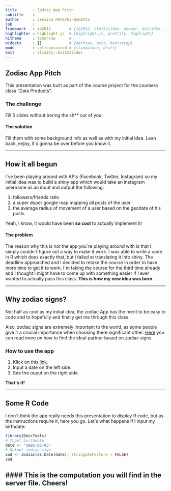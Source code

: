 ```yaml
---
title       : Zodiac App Pitch
subtitle    : 
author      : Jessica Peterka-Bonetta
job         : 
framework   : io2012        # {io2012, html5slides, shower, dzslides, ...}
highlighter : highlight.js  # {highlight.js, prettify, highlight}
hitheme     : tomorrow      # 
widgets     : []            # {mathjax, quiz, bootstrap}
mode        : selfcontained # {standalone, draft}
knit        : slidify::knit2slides
---
```


## Zodiac App Pitch

This presentation was built as part of the course project for the coursera class "Data Products".  

### The challenge
 
Fill 5 slides without boring the sh** out of you.

#### The solution
 
Fill them with some background info as well as with my initial idea. Lean back, enjoy, it´s gonna be over before you know it. 

---

## How it all begun

I´ve been playing around with APIs (Facebook, Twitter, Instagram) so my initial idea was to build a shiny app which would take an instagram username as an inout and output the following: 
 
1. followers/friends ratio
2. a super duper google map mapping all posts of the user
3. the average radius of movement of a user based on the geodata of his posts 

Yeah, I know, it would have been **so cool** to actually implement it! 

#### The problem 
 
The reason why this is not the app you´re playing around with is that I simply couldn´t figure out a way to make it work. I was able to write a code in R which does exactly that, but I failed at translating it into shiny. The deadline approached and I decided to retake the course in order to have more time to get it to work. I´m taking the course for the third time already and I thought I might have to come up with something easier if I ever wanted to actually pass this class. 
**This is how my new idea was born.**

--- 

## Why zodiac signs?

Not half as cool as my initial idea, the zodiac App has the merit to be easy to code and to hopefully and finally get me through this class.

Also, zodiac signs are extremely important to the world, as some people give it a crucial importance when choosing there significant other. [Here](http://www.heartnsoul.com/zodiac.htm) you can read more on how to find the ideal partner based on zodiac signs. 

### How to use the app

1. Klick on this [link](https://tiagd.shinyapps.io/zodiacApp).
2. Input a date on the left side.
3. See the ouput on the right side. 

**That´s it!**

---

## Some R Code

I don´t think the app really needs this presentation to display R code, but as the instructions require it, here you go. 
Let´s what happens if I input my birthdate: 

```r
library(DescTools)
# Input birthdate
date <- "1985-05-05"
# Output zodiac sign
zod <- Zodiac(as.Date(date), stringsAsFactors = FALSE)
zod
```

#### This is the computation you will find in the server file. Cheers!  
---
